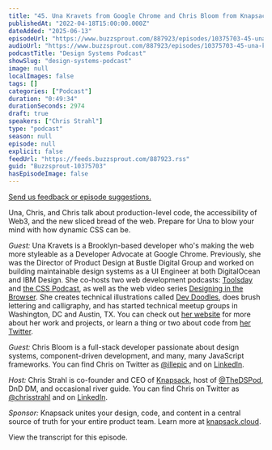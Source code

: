 ```yaml
---
title: "45. Una Kravets from Google Chrome and Chris Bloom from Knapsack: The internet’s dirty secret"
publishedAt: "2022-04-18T15:00:00.000Z"
dateAdded: "2025-06-13"
episodeUrl: "https://www.buzzsprout.com/887923/episodes/10375703-45-una-kravets-from-google-chrome-and-chris-bloom-from-knapsack-the-internet-s-dirty-secret.mp3"
audioUrl: "https://www.buzzsprout.com/887923/episodes/10375703-45-una-kravets-from-google-chrome-and-chris-bloom-from-knapsack-the-internet-s-dirty-secret.mp3"
podcastTitle: "Design Systems Podcast"
showSlug: "design-systems-podcast"
image: null
localImages: false
tags: []
categories: ["Podcast"]
duration: "0:49:34"
durationSeconds: 2974
draft: true
speakers: ["Chris Strahl"]
type: "podcast"
season: null
episode: null
explicit: false
feedUrl: "https://feeds.buzzsprout.com/887923.rss"
guid: "Buzzsprout-10375703"
hasEpisodeImage: false
---
```

[Send us feedback or episode suggestions.](https://www.buzzsprout.com/twilio/text_messages/887923/open_sms)

Una, Chris, and Chris talk about production-level code, the accessibility of Web3, and the new sliced bread of the web. Prepare for Una to blow your mind with how dynamic CSS can be.

_Guest:_ Una Kravets is ​​a Brooklyn-based developer who's making the web more styleable as a Developer Advocate at Google Chrome. Previously, she was the Director of Product Design at Bustle Digital Group and worked on building maintainable design systems as a UI Engineer at both DigitalOcean and IBM Design. She co-hosts two web development podcasts: [Toolsday](https://marcoroth.dev/) and [the CSS Podcast](https://pod.link/thecsspodcast), as well as the web video series [Designing in the Browser](https://www.youtube.com/playlist?list=PLNYkxOF6rcIDI0QtJvW6vKonTxn6azCsD). She creates technical illustrations called [Dev Doodles](https://www.instagram.com/dev_doodles/), does brush lettering and calligraphy, and has started technical meetup groups in Washington, DC and Austin, TX. You can check out [her website](https://una.im/) for more about her work and projects, or learn a thing or two about code from [her Twitter](https://twitter.com/Una).

_Guest:_ Chris Bloom is a full-stack developer passionate about design systems, component-driven development, and many, many JavaScript frameworks. You can find Chris on Twitter as [@illepic](https://twitter.com/illepic) and on [LinkedIn](https://www.linkedin.com/in/illepic/).

_Host:_ Chris Strahl is co-founder and CEO of [Knapsack](https://www.knapsack.cloud/), host of [@TheDSPod](https://twitter.com/thedspod), DnD DM, and occasional river guide. You can find Chris on Twitter as [@chrisstrahl](https://twitter.com/chrisstrahl) and on [LinkedIn](https://www.linkedin.com/in/chrisstrahl/).

_Sponsor:_ Knapsack unites your design, code, and content in a central source of truth for your entire product team. Learn more at [knapsack.cloud](https://www.knapsack.cloud/).

View the transcript for this episode.
